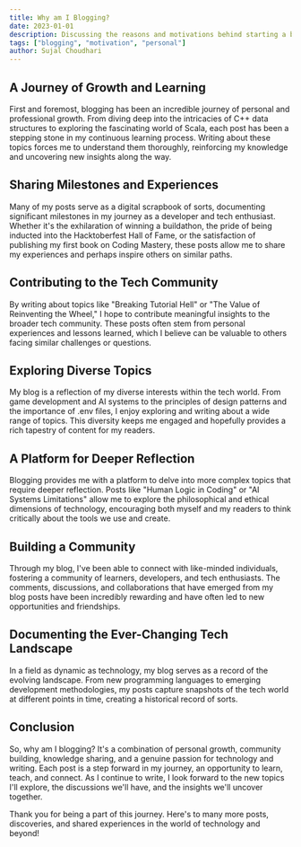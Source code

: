 ```yaml
---
title: Why am I Blogging?
date: 2023-01-01
description: Discussing the reasons and motivations behind starting a blog.
tags: ["blogging", "motivation", "personal"]
author: Sujal Choudhari
---
```



## A Journey of Growth and Learning

First and foremost, blogging has been an incredible journey of personal and professional growth. From diving deep into the intricacies of C++ data structures to exploring the fascinating world of Scala, each post has been a stepping stone in my continuous learning process. Writing about these topics forces me to understand them thoroughly, reinforcing my knowledge and uncovering new insights along the way.

## Sharing Milestones and Experiences

Many of my posts serve as a digital scrapbook of sorts, documenting significant milestones in my journey as a developer and tech enthusiast. Whether it's the exhilaration of winning a buildathon, the pride of being inducted into the Hacktoberfest Hall of Fame, or the satisfaction of publishing my first book on Coding Mastery, these posts allow me to share my experiences and perhaps inspire others on similar paths.

## Contributing to the Tech Community

By writing about topics like "Breaking Tutorial Hell" or "The Value of Reinventing the Wheel," I hope to contribute meaningful insights to the broader tech community. These posts often stem from personal experiences and lessons learned, which I believe can be valuable to others facing similar challenges or questions.

## Exploring Diverse Topics

My blog is a reflection of my diverse interests within the tech world. From game development and AI systems to the principles of design patterns and the importance of .env files, I enjoy exploring and writing about a wide range of topics. This diversity keeps me engaged and hopefully provides a rich tapestry of content for my readers.

## A Platform for Deeper Reflection

Blogging provides me with a platform to delve into more complex topics that require deeper reflection. Posts like "Human Logic in Coding" or "AI Systems Limitations" allow me to explore the philosophical and ethical dimensions of technology, encouraging both myself and my readers to think critically about the tools we use and create.

## Building a Community

Through my blog, I've been able to connect with like-minded individuals, fostering a community of learners, developers, and tech enthusiasts. The comments, discussions, and collaborations that have emerged from my blog posts have been incredibly rewarding and have often led to new opportunities and friendships.

## Documenting the Ever-Changing Tech Landscape

In a field as dynamic as technology, my blog serves as a record of the evolving landscape. From new programming languages to emerging development methodologies, my posts capture snapshots of the tech world at different points in time, creating a historical record of sorts.

## Conclusion

So, why am I blogging? It's a combination of personal growth, community building, knowledge sharing, and a genuine passion for technology and writing. Each post is a step forward in my journey, an opportunity to learn, teach, and connect. As I continue to write, I look forward to the new topics I'll explore, the discussions we'll have, and the insights we'll uncover together.

Thank you for being a part of this journey. Here's to many more posts, discoveries, and shared experiences in the world of technology and beyond!
